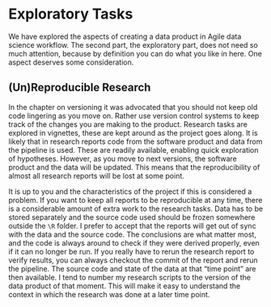 # Exploratory Tasks

We have explored the aspects of creating a data product in Agile data science workflow. The second part, the exploratory part, does not need so much attention, because by definition you can do what you like in here. One aspect deserves some consideration.

## (Un)Reproducible Research

In the chapter on versioning it was advocated that you should not keep old code lingering as you move on.
Rather use version control systems to keep track of the changes you are making to the product.
Research tasks are explored in vignettes, these are kept around as the project goes along.
It is likely that in research reports code from the software product and data from the pipeline is used.
These are readily available, enabling quick exploration of hypotheses.
However, as you move to next versions, the software product and the data will be updated.
This means that the reproducibility of almost all research reports will be lost at some point.

It is up to you and the characteristics of the project if this is considered a problem.
If you want to keep all reports to be reproducible at any time, there is a considerable amount of extra work to the research tasks.
Data has to be stored separately and the source code used should be frozen somewhere outside the `\R` folder.
I prefer to accept that the reports will get out of sync with the data and the source code.
The conclusions are what matter most, and the code is always around to check if they were derived properly, even if it can no longer be run.
If you really have to rerun the research report to verify results, you can always checkout the commit of the report and rerun the pipeline.
The source code and state of the data at that "time point" are then available.
I tend to number my research scripts to the version of the data product of that moment. 
This will make it easy to understand the context in which the research was done at a later time point.
